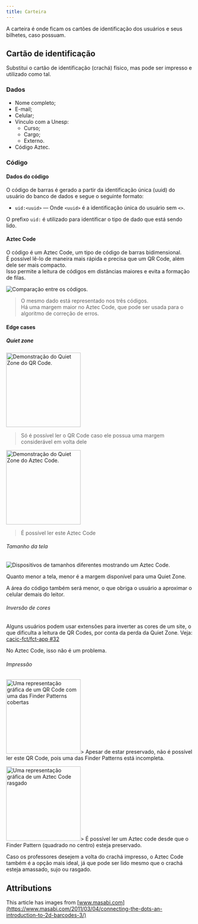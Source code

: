 ```yaml
---
title: Carteira
---
```



A carteira é onde ficam os cartões de identificação dos usuários e seus bilhetes, caso possuam.

## Cartão de identificação

Substitui o cartão de identificação (crachá) físico, mas pode ser impresso e utilizado como tal.

### Dados

- Nome completo;
- E-mail;
- Celular;
- Vínculo com a Unesp:
  - Curso;
  - Cargo;
  - Externo.
- Código Aztec.

### Código

#### Dados do código

O código de barras é gerado a partir da identificação única (uuid) do usuário do banco de dados e segue o seguinte formato:

- `uid:<uuid>` — Onde `<uuid>` é a identificação única do usuário sem `<>`.

O prefixo `uid:` é utilizado para identificar o tipo de dado que está sendo lido.

#### Aztec Code

O código é um Aztec Code, um tipo de código de barras bidimensional.  
É possível lê-lo de maneira mais rápida e precisa que um QR Code, além dele ser mais compacto.  
Isso permite a leitura de códigos em distâncias maiores e evita a formação de filas.

<img src={comparison} alt="Comparação entre os códigos." />

> O mesmo dado está representado nos três códigos.  
>  Há uma margem maior no Aztec Code, que pode ser usada para o algoritmo de correção de erros.

#### Edge cases

##### Quiet zone

<img src={quietZoneQR} alt="Demonstração do Quiet Zone do QR Code." width="200" />

> Só é possível ler o QR Code caso ele possua uma margem considerável em volta dele

<img src={quietZoneAztec} alt="Demonstração do Quiet Zone do Aztec Code." width="200" />

> É possível ler este Aztec Code

###### Tamanho da tela

<img src={devices} alt="Dispositivos de tamanhos diferentes mostrando um Aztec Code." />

Quanto menor a tela, menor é a margem disponível para uma Quiet Zone.

A área do código também será menor, o que obriga o usuário a aproximar o celular demais do leitor.

###### Inversão de cores

Alguns usuários podem usar extensões para inverter as cores de um site, o que dificulta a leitura de QR Codes, por conta da perda da Quiet Zone. Veja: [cacic-fct/fct-app #32](https://github.com/cacic-fct/fct-app/pull/32)

No Aztec Code, isso não é um problema.

###### Impressão

<img src={damagedQR} alt="Uma representação gráfica de um QR Code com uma das Finder Patterns cobertas" width="200" />>
Apesar de estar preservado, não é possível ler este QR Code, pois uma das Finder Patterns está incompleta.

<img src={damagedAztec} alt="Uma representação gráfica de um Aztec Code rasgado" width="200" />> É possível ler um Aztec
code desde que o Finder Pattern (quadrado no centro) esteja preservado.

Caso os professores desejem a volta do crachá impresso, o Aztec Code também é a opção mais ideal, já que pode ser lido mesmo que o crachá esteja amassado, sujo ou rasgado.

## Attributions

This article has images from [www.masabi.com](https://www.masabi.com/2011/03/04/connecting-the-dots-an-introduction-to-2d-barcodes-3/)
